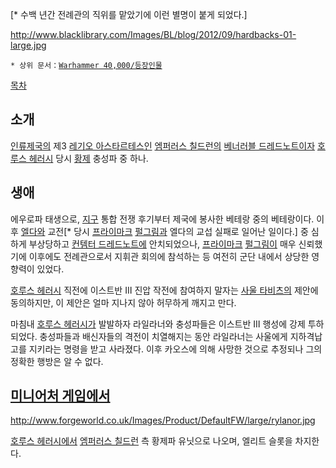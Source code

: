 {{{+1 '''Rylanor the Unyielding, Ancient of Rites'''}}}[* 수백 년간 전례관의 직위를 맡았기에 이런 별명이 붙게 되었다.]
{{{+1 고대의 전례관, 굽힘 없는 라일라너}}}

http://www.blacklibrary.com/Images/BL/blog/2012/09/hardbacks-01-large.jpg

 * 상위 문서：[[Warhammer 40,000/등장인물]]

[[목차]]

== 소개 ==
[[인류제국]]의 제3 [[레기오네스 아스타르테스|레기오 아스타르테스]]인 [[엠퍼러스 칠드런]]의 [[드레드노트(Warhammer 40,000)|베너러블 드레드노트]]이자 [[호루스 헤러시]] 당시 [[황제(Warhammer 40,000)|황제]] 충성파 중 하나.

== 생애 ==
에우로파 태생으로, [[홀리 테라|지구]] 통합 전쟁 후기부터 제국에 봉사한 베테랑 중의 베테랑이다. 이후 [[엘다]]와 교전[* 당시 [[프라이마크]] [[펄그림]]과 엘다의 교섭 실패로 일어난 일이다.] 중 심하게 부상당하고 [[드레드노트(Warhammer 40,000)#s-4.5|컨템터 드레드노트]]에 안치되었으나, [[프라이마크]] [[펄그림]]이 매우 신뢰했기에 이후에도 전례관으로서 지휘관 회의에 참석하는 등 여전히 군단 내에서 상당한 영향력이 있었다.

[[호루스 헤러시]] 직전에 이스트반 Ⅲ 진압 작전에 참여하지 말자는 [[사울 타비츠]]의 제안에 동의하지만, 이 제안은 얼마 지나지 않아 허무하게 깨지고 만다.

마침내 [[호루스 헤러시]]가 발발하자 라일라너와 충성파들은 이스트반 Ⅲ 행성에 강제 투하되었다. 충성파들과 배신자들의 격전이 치열해지는 동안 라일라너는 사울에게 지하격납고를 지키라는 명령을 받고 사라졌다. 이후 카오스에 의해 사망한 것으로 추정되나 그의 정확한 행방은 알 수 없다.

== [[미니어처 게임]]에서 ==
http://www.forgeworld.co.uk/Images/Product/DefaultFW/large/rylanor.jpg

[[호루스 헤러시]]에서 [[엠퍼러스 칠드런]] 측 황제파 유닛으로 나오며, 엘리트 슬롯을 차지한다.
